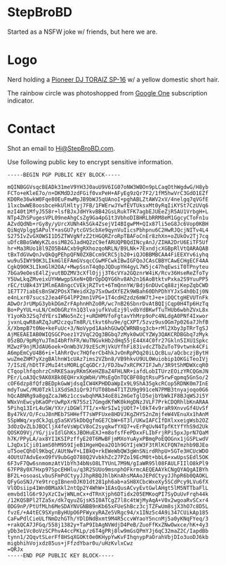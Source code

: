 # StepBroBD

Started as a NSFW joke w/ friends, but here we are.

# Logo

Nerd holding a [Pioneer DJ TORAIZ SP-16](https://www.pioneerdj.com/en-us/product/production/toraiz-sp-16/black/overview/) w/ a yellow domestic short hair.

The rainbow circle was photoshopped from [Google One](https://one.google.com/faq) subscription indicator.

# Contact

Shot an email to [Hi@StepBroBD.com](mailto:Hi@StepBroBD.com?subject=Hi!).

Use following public key to encrypt sensitive information.

```
-----BEGIN PGP PUBLIC KEY BLOCK-----

mQINBGGVsqcBEADk31meV9YH3J0auU9V6IG07oNW3WBOn9pLCaqOthWgdwG/H8yb
FCTo+eKleE7o/n+DKMdDJzdFGif0vxPeH+AFyEg9zQr7F2/1fM5hwVrC3GdO1EZf
KD0Re36wkW0Fqe80EuFmwMpJB9bWJ5qUAnoI+pghABLZtAWV2xV/4nelgq7qVGfE
1lxcbwWE8oosbceHkUlHltyj7FB/1FWErwJYwfEVTUksxMt0yRqIiKYSt7CzUVq6
mzI40t1MfyJ558r+lsfBJxJdHYkvBB42GsLRukTFK7agbEJUEeZjR5AU1VrbgH+L
NTp4ZhSPugesVPL09neAhgCsZg9Ga4pG1t3VbhoDIBHRLbRRM8eM1GgcyCToFn1u
AZvdQdNb+rGy8y/yUrcXUNh4kSGk4ZsejVI4BIgwPM+QIx87li5eG8Jc6Vop0KBH
QiNqVplggSAPulY+asGU7ytcGVScbXe9qynVuIicsPbhpnu6C2HwRJQcjNITv4L4
S275IvZvGXOWSI1D5ZTWVgNfzZ2tHGQRZroRpTBAFoCnEr8zhXn+oZUkOv2Tj7cq
uDfcBBoSWWyKZLosiM82GJadHQ2zC9efARUQPBQdINcyAnJ/ZIHA2DrU6EiTF5Uf
hr+Ma3RUo18l9ZO5B4ACxb9gRXhozqoNRLN/B9LNk+7ExndjcXGBpRlVtQARAQAB
tBxTdGVwQnJvQkQgPEhpQFN0ZXBCcm9CRC5jb20+iQJOBBMBCAA4FiEEXYv6iyhq
wu9u5IWY90K3LIkmGlEFAmGVsqcCGwMFCwkIBwIGFQoJCAsCBBYCAwECHgECF4AA
CgkQ90K3LIkmGlH2OA/+MwpSsnT4q0pJQDupYH4gyL7W5jc47hqEwsiT0TPnyteu
7bGa9eOesE4lZjvutBDZMV3cXflOjjj3T6cVYa2GQznrW4iK/Rcv36HseReZfoTy
Y5UwLkqZMveixUYHWwgpSXeN+QBrOpDQYG6hv8Ah2n16AoBtktvPxka2S9YuuPP5
rEC/tUBk43Y1MlmEA8ngcCVEkjRZTvt+6TmQnnYW/Bdj6nDUvCq88zjKepZqbCWD
1E7T77iabEsBnSW2POsXTWeidX2p7SxOwdXfEZk9WBah60DhPDhYYJxS4h0bIj0N
e4nLxr07sucs2Jea4FG4lPP2mn1VPG+1T4cdHZzdz6mW7tJ+e+iDQCtgHEVUTnFk
ADwOrJrUMpG3ybkDGmZrFAphnHhZo0R/wc7nB26SbnrDvAtBQIjCqp0H4Tp6HzTq
Bo+PyYUL+uLN/CmObGRzYn1Q3lvajufkVuEzj9lvdbYdBKwfTuTHUb6wbhZVxL8x
Y1yoKb32Sq7dYErsIWNo5nZcj+uRDHMVfoFgtavYhMrp9oPc4NLdgA0PNf4Ixwor
jvxnLqwR8aRZqJuM2czquTm8R/Ltkvt6hu9e/gCXPT/5zvz9usOGm7p026a7JhfB
X/XbmpB7t0Ne+keFuUc+3/NoVypd1AakhGUwQCWRNBsg3cb+rMl2Xby3pTRrTgSJ
AjMEEAEIAB0WIQSGCPoez1Y2VqC2Qg3BGbq7zMyk0wUCYZWy3QAKCRDBGbq7zMyk
05zBD/9pMgYuJTmI4bRfhFR/WuTNGvkHb2dHq55jE44X4C0fr27Gkln5IXU1Spkc
MZwzF9njMJdAU6oek+OnWb3VJ9zEScMjVkUYfhFi83ivdcZTbZuToT9vtwnk4CFi
A6mpEmCyU4B6+i+lAhRrQvc7HQferCb4hkJvOnRpPOq20iLQcBLu/aQcbczjBytH
wuZmeZHM7yXzgBAlhnW1cUAz7ims2VZbn8/VB9hkvU9UL0Wuiobip1OKGiTeoIVj
7/ISzE/hDtTFzMuI4tsMORLgCqGDCrJ/FDJbw7xRCPK7IFJwh/3R9tShMDWXcqR0
CTqoplhfqohrzCnRKESaayRKmSKeHZBaZ4FHLNR+iafdLobITUrzEOizYRCQGmJN
PEr/LoA3Qc9AK0XBk0EQHrxXgWbH/VMsEgOnTQCBF08gtRsuP5rwFqpmq5GnSo/2
cOF6dzp8fQfzBEDpkGwWjdsqICW4KPHDDaWpIx9L9ShA35gkcRCop5RDNK0m7InE
mdyTuwC/MU0TzkliXSdSm3iQr9JfUT08bm4T1TZU9g991ceN7PMB3tnyajoqo0G6
hQcABNRg9a8gqZcaJW6z1ccswbqhMA34oE8i2mGeTglD5ejbYbWkIF8BJqWSJi5Y
WNxVnEwcybKaOPrUwRpXrN75Sz17GmgdKfWK0kHgDNzJVLF7PrkCDQRhlbKnARAA
5Pihq13IrL4uSW/YXr/iDGWl7TI/x+NrSIw1jUOt7+l0kT4v9raR9XnvvGf4UvSf
By47kV/O/FcuJ8nMEb7SHHefT7sWPFUxe8HDVJKgZHYS2nZmjfeW4VEnuXx1hAnM
SSpWWq/xydCkJqLg5aSKV5kDbQgfmGE7CbW+6T3l/UKwIAFCIfDXlxxeigWsb2OZ
3dOzQvZLbJBQCljX4feVsWpCV8oC2syqkwfYXQ7+vErPqUvN4TpfKtYfYhS9d2Uk
QOSKO9Vj/YG/jivIdlGhKsJBOHuEXJ+m8ofsfFePDxxFLIbFrjRPi5pxJprN7QaM
h7K/PPyLA/ax8YI1KSIPzffyE20T6MwBFjmMXoYuAyxPBmqPoEQOGnx1jGSPLwdV
LJqDx1Cji01amS0hM959IjeB1HgeHQea2O1h9GYIjeW3F3tRlKCFQN7mzhb9BJEo
uT5oeCQhOl9KbqC/AUtNwY+LIBkQ+rkEWeWbQW3gWnSNirdRhpU+5GTe3HCUcWDO
4OUtU7AdvEexO9fV9ubGgO788Q2VvbkhZc27PZo19EcM0t+bbL6+xwUpsSEdl5OK
6F3vF7Qw6snmomzAtV1bYh34bNsO8LTYUnL7M9N/gIaWR95l08FAULFIIlO8kPl9
67FP8y0X7Hxp97SpcEHHlu/q3R2SUUo9msnphOFkrmcAEQEAAYkCNgQYAQgAIBYh
BF2L+osoasLvbuSFmPdCtyyJJhpRBQJhlbKnAhsMAAoJEPdCtyyJJhpR6b0QAOKL
QFyGoSNJ/Ye9trcgIBnenOJK01dt281ph6ab+aSH8XCbcWxeXy5SCdPcy9LVu6fX
VlODsiip41Wn0BMaXkl2ntQp2Y4WhW+1EAsQusACvyEvtGwlAHgt5lM5NTTbaFlL
emvbd1lG6r9JyXzCIwjWNLmCx+dTRnXjph6DTidx205EMKoqPI7SyDuUvFrqh44k
/12KQSBPl2TZa5x/dk7qyuZGjsK5I0ATCgZ7l8c4tWjMyAqA+V0x2wgoaRvSCxr4
0DG9nP/PtUfMLh6MeSDAYNVGNBB9nKb65xFUeShBcz3cjTZFwUm8sjX3hO7c8D5L
fvzE/+A4tEC9SXynByHUpO6PFWyxyRAZe5VRgc94/x1INz5c4A9i347CUikAp185
CaFwPdlCieULfNmDzhGTh/YDlDNdBxmt9M4R5ccvWYaoY5ncnMj5a0yKNqFYeq/3
+rakQCA7JFGq/558j1382y+TaP9IbAgNVWdjD4PeB/ZuoFfKxZNwOwxce/hK+4y3
yDb3e1Vc0oVzSCPhvA4ccPKLp/z6T4gPRj8lw9mGsQPmYJj6qC32maZ2C/IapdBb
tynn1/2QqvtSLerFf8HSqXGOKt0e0KHypYwKvFIhqnypPaOrahVbjDIo3uoDJ6kb
migbhihVojxdz85us+jFfzdYbar0u/uHzKvlxCwz
=QRJx
-----END PGP PUBLIC KEY BLOCK-----
```
